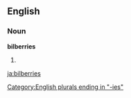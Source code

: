 ==English==

===Noun===
'''bilberries'''

# {{plural of|[[bilberry]]}}

[[Category:English plurals ending in "-ies"]]

[[ja:bilberries]]